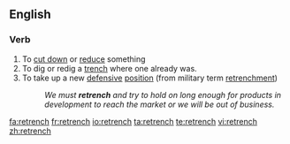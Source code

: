 ==English==

===Verb===
{{en-verb|retrenchs|retrenching|retrenched|retrenched}}

# To [[cut down]] or [[reduce]] something
# To dig or redig a [[trench]] where one already was.
# To take up a new [[defensive]] [[position]] (from military term [[retrenchment]])
#:''We must '''retrench''' and try to hold on long enough for products in development to reach the market or we will be out of business.''

[[fa:retrench]]
[[fr:retrench]]
[[io:retrench]]
[[ta:retrench]]
[[te:retrench]]
[[vi:retrench]]
[[zh:retrench]]